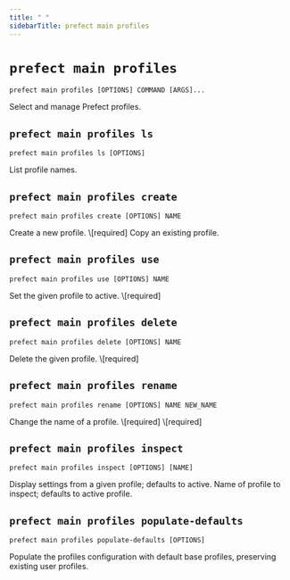 ```yaml
---
title: " "
sidebarTitle: prefect main profiles
---
```



# `prefect main profiles`



```command
prefect main profiles [OPTIONS] COMMAND [ARGS]...
```



<Info>
Select and manage Prefect profiles.
</Info>








## `prefect main profiles ls`



```command
prefect main profiles ls [OPTIONS]
```



<Info>
List profile names.
</Info>








## `prefect main profiles create`



```command
prefect main profiles create [OPTIONS] NAME
```



<Info>
Create a new profile.
</Info>






<AccordionGroup>


<Accordion title="Arguments" defaultOpen>
<ResponseField name="NAME" type="string" required>
    \[required]
</ResponseField>
</Accordion>



<Accordion title="Options" defaultOpen>

<ResponseField name="--from">
    Copy an existing profile.
</ResponseField>

</Accordion>

</AccordionGroup>



## `prefect main profiles use`



```command
prefect main profiles use [OPTIONS] NAME
```



<Info>
Set the given profile to active.
</Info>






<AccordionGroup>


<Accordion title="Arguments" defaultOpen>
<ResponseField name="NAME" type="string" required>
    \[required]
</ResponseField>
</Accordion>



</AccordionGroup>



## `prefect main profiles delete`



```command
prefect main profiles delete [OPTIONS] NAME
```



<Info>
Delete the given profile.
</Info>






<AccordionGroup>


<Accordion title="Arguments" defaultOpen>
<ResponseField name="NAME" type="string" required>
    \[required]
</ResponseField>
</Accordion>



</AccordionGroup>



## `prefect main profiles rename`



```command
prefect main profiles rename [OPTIONS] NAME NEW_NAME
```



<Info>
Change the name of a profile.
</Info>






<AccordionGroup>


<Accordion title="Arguments" defaultOpen>
<ResponseField name="NAME" type="string" required>
    \[required]
</ResponseField>
<ResponseField name="NEW_NAME" type="string" required>
    \[required]
</ResponseField>
</Accordion>



</AccordionGroup>



## `prefect main profiles inspect`



```command
prefect main profiles inspect [OPTIONS] [NAME]
```



<Info>
Display settings from a given profile; defaults to active.
</Info>






<AccordionGroup>


<Accordion title="Arguments" defaultOpen>
<ResponseField name="NAME" type="string">
    Name of profile to inspect; defaults to active profile.
</ResponseField>
</Accordion>



</AccordionGroup>



## `prefect main profiles populate-defaults`



```command
prefect main profiles populate-defaults [OPTIONS]
```



<Info>
Populate the profiles configuration with default base profiles, preserving existing user profiles.
</Info>





